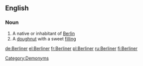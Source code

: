 ==English==

===Noun===
{{wikipedia}}
{{en-noun}}

# A native or inhabitant of [[Berlin]]
# A [[doughnut]] with a sweet [[filling]]

[[Category:Demonyms]]

[[de:Berliner]]
[[el:Berliner]]
[[fr:Berliner]]
[[pl:Berliner]]
[[ru:Berliner]]
[[fi:Berliner]]